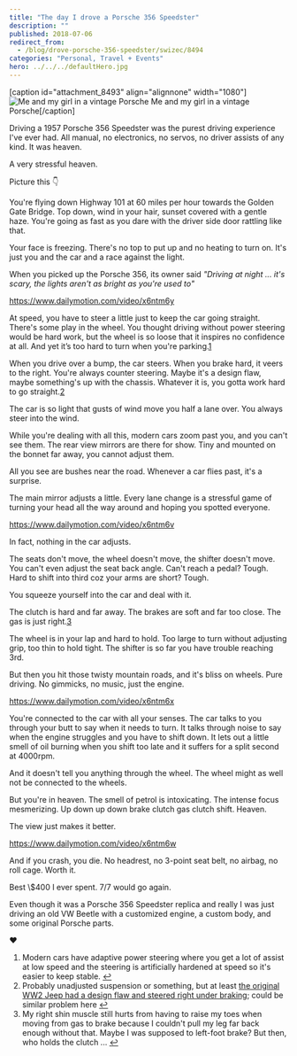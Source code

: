 ```yaml
---
title: "The day I drove a Porsche 356 Speedster"
description: ""
published: 2018-07-06
redirect_from:
  - /blog/drove-porsche-356-speedster/swizec/8494
categories: "Personal, Travel + Events"
hero: ../../../defaultHero.jpg
---
```


\[caption id="attachment_8493" align="alignnone" width="1080"]![Me and my girl in a vintage Porsche](./img/blog-wp-content-uploads-2018-07-vintage.jpg) Me and my girl in a vintage Porsche\[/caption]

Driving a 1957 Porsche 356 Speedster was the purest driving experience I've ever had. All manual, no electronics, no servos, no driver assists of any kind. It was heaven.

A very stressful heaven.

Picture this 👇

You're flying down Highway 101 at 60 miles per hour towards the Golden Gate Bridge. Top down, wind in your hair, sunset covered with a gentle haze. You're going as fast as you dare with the driver side door rattling like that.

Your face is freezing. There's no top to put up and no heating to turn on. It's just you and the car and a race against the light.

When you picked up the Porsche 356, its owner said _"Driving at night ... it's scary, the lights aren't as bright as you're used to"_

https://www.dailymotion.com/video/x6ntm6y

At speed, you have to steer a little just to keep the car going straight. There's some play in the wheel. You thought driving without power steering would be hard work, but the wheel is so loose that it inspires no confidence at all. And yet it’s too hard to turn when you're parking.[1](#fn1)

When you drive over a bump, the car steers. When you brake hard, it veers to the right. You're always counter steering. Maybe it's a design flaw, maybe something's up with the chassis. Whatever it is, you gotta work hard to go straight.[2](#fn2)

The car is so light that gusts of wind move you half a lane over. You always steer into the wind.

While you're dealing with all this, modern cars zoom past you, and you can't see them. The rear view mirrors are there for show. Tiny and mounted on the bonnet far away, you cannot adjust them.

All you see are bushes near the road. Whenever a car flies past, it's a surprise.

The main mirror adjusts a little. Every lane change is a stressful game of turning your head all the way around and hoping you spotted everyone.

https://www.dailymotion.com/video/x6ntm6v

In fact, nothing in the car adjusts.

The seats don't move, the wheel doesn't move, the shifter doesn't move. You can't even adjust the seat back angle. Can't reach a pedal? Tough. Hard to shift into third coz your arms are short? Tough.

You squeeze yourself into the car and deal with it.

The clutch is hard and far away. The brakes are soft and far too close. The gas is just right.[3](#fn3)

The wheel is in your lap and hard to hold. Too large to turn without adjusting grip, too thin to hold tight. The shifter is so far you have trouble reaching 3rd.

But then you hit those twisty mountain roads, and it's bliss on wheels. Pure driving. No gimmicks, no music, just the engine.

https://www.dailymotion.com/video/x6ntm6x

You're connected to the car with all your senses. The car talks to you through your butt to say when it needs to turn. It talks through noise to say when the engine struggles and you have to shift down. It lets out a little smell of oil burning when you shift too late and it suffers for a split second at 4000rpm.

And it doesn't tell you anything through the wheel. The wheel might as well not be connected to the wheels.

But you're in heaven. The smell of petrol is intoxicating. The intense focus mesmerizing. Up down up down brake clutch gas clutch shift. Heaven.

The view just makes it better.

https://www.dailymotion.com/video/x6ntm6w

And if you crash, you die. No headrest, no 3-point seat belt, no airbag, no roll cage. Worth it.

Best \\\$400 I ever spent. 7/7 would go again.

Even though it was a Porsche 356 Speedster replica and really I was just driving an old VW Beetle with a customized engine, a custom body, and some original Porsche parts.

❤️

1.  Modern cars have adaptive power steering where you get a lot of assist at low speed and the steering is artificially hardened at speed so it's easier to keep stable. [↩](#ffn1)
2.  Probably unadjusted suspension or something, but at least [the original WW2 Jeep had a design flaw and steered right under braking](https://jalopnik.com/the-legendary-world-war-ii-jeep-had-a-dangerous-enginee-1797186236); could be similar problem here [↩](#ffn2)
3.  My right shin muscle still hurts from having to raise my toes when moving from gas to brake because I couldn't pull my leg far back enough without that. Maybe I was supposed to left-foot brake? But then, who holds the clutch ... [↩](#ffn3)
